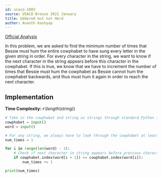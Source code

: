 ```yaml
---
id: usaco-1083
source: USACO Bronze 2021 January
title: Uddered but not Herd
author: Ananth Kashyap
---
```


[Official Analysis](http://www.usaco.org/current/data/sol_prob1_bronze_jan21.html)

In this problem, we are asked to find the minimum number of times that Bessie must
hum the entire cowphabet to have sung every letter in the given string in order.
For every character in the string, we want to know if the next character in the
string appears before this character in the cowphabet. If this is true, we know
that we have to increment the number of times that Bessie must hum the cowphabet
as Bessie cannot hum the cowphabet backwards, and thus must hum it again in order
to reach the next character.

## Implementation

**Time Complexity:** $\mathcal{O}(length(string))$

<LanguageSection>

<PySection>

```python
# Take in the cowphabet and string as strings through standard Python input
cowphabet = input()
word = input()

# For any string, we always have to look through the cowphabet at least once.
num_times = 1

for i in range(len(word) - 1):
    # Check if next character in string appears before previous character
    if cowphabet.index(word[i + 1]) <= cowphabet.index(word[i]):
        num_times += 1

print(num_times)
```

</PySection>

</LanguageSection>
